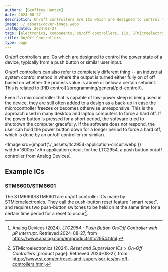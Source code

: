 ```yaml
---
authors: [Geoffrey Hunter]
date: 2024-08-27
description: On/off controllers are ICs which are designed to control the power state of a device, typically from a push button or similar user input.
image: ./_assets/cover-image.webp
lastUpdated: 2024-08-27
tags: [electronics, components, on/off controllers, ICs, STMicroelectronics, Analog Devices]
title: On/Off Controllers
type: page
---
```


<WarningIsNotes />

On/off controllers are ICs which are designed to control the power state of a device, typically from a push button or similar user input.

<Aside type="tip">
On/off controllers can also refer to completely different thing -- an industrial system control method in where the output is turned either fully on of off based on whether the process value is above or below a certain setpoint. This is related to [PID control](/programming/general/pid-control/).
</Aside>

Even if a microcontroller that is capable of low-power sleep is being used in the device, they are still often added to a design as a back-up in case the microcontroller freezes or becomes otherwise unresponsive. This is the approach used in many desktop and laptop computers to force a hard off. If the power button is pressed for a short period, the software tried to shutdown the computer gracefully. If the software does not respond, the user can hold the power button down for a longer period to force a hard off, which is done by an on/off controller (or similar).

<Image src={import('./_assets/ltc2954-application-circuit.webp')} width="600px">An application circuit for the LTC2954, a push button on/off controller from Analog Devices[^analog-devices-ltc2954-ds].</Image>

## Example ICs

### STM6600/STM6601

The STM6600/STM6601 are on/off controller ICs made by STMicroelectronics. They call the push-button reset feature "smart reset", and requires two push-button switches to be held on at the same time for a certain time period for a reset to occur[^st-on-off-controllers].

[^analog-devices-ltc2954-ds]: Analog Devices (2024). _LTC2954 - Push Button On/Off Controller with µP Interrupt_. Retrieved 2024-08-27, from https://www.analog.com/en/products/ltc2954.html.
[^st-on-off-controllers]: STMicroelectronics (2024). _Reset and Supervisor ICs > On-Off Controllers_ [product page]. Retrieved 2024-08-27, from https://www.st.com/en/reset-and-supervisor-ics/on-off-controllers.html.
